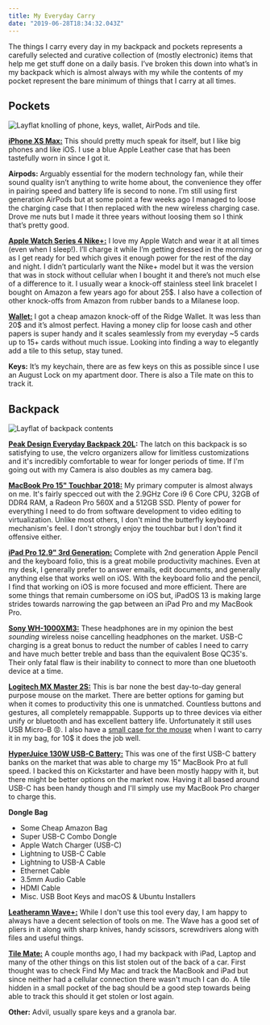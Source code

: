 ```yaml
---
title: My Everyday Carry
date: "2019-06-28T18:34:32.043Z"
---
```

The things I carry every day in my backpack and pockets represents a carefully selected and curative collection of (mostly electronic) items that help me get stuff done on a daily basis. I’ve broken this down into what’s in my backpack which is almost always with my while the contents of my pocket represent the bare minimum of things that I carry at all times.

## Pockets

![Layflat knolling of phone, keys, wallet, AirPods and tile. ](../assets/pocket-edc.png "Thought I would inspire myself with Adam Savage's knolling posts. ")

**[iPhone XS Max:](https://www.apple.com/shop/buy-iphone/iphone-xs)** This should pretty much speak for itself, but I like big phones and like iOS. I use a blue Apple Leather case that has been tastefully worn in since I got it.

**Airpods:** Arguably essential for the modern technology fan, while their sound quality isn’t anything to write home about, the convenience they offer in pairing speed and battery life is second to none. I’m still using first generation AirPods but at some point a few weeks ago I managed to loose the charging case that I then replaced with the new wireless charging case. Drove me nuts but I made it three years without loosing them so I think that’s pretty good. 

**[Apple Watch Series 4 Nike+:](https://www.apple.com/airpods/)** I love my Apple Watch and wear it at all times (even when I sleep!). I’ll charge it while I’m getting dressed in the morning or as I get ready for bed which gives it enough power for the rest of the day and night. I didn’t particularly want the Nike+ model but it was the version that was in stock without cellular when I bought it and there’s not much else of a difference to it. I usually wear a knock-off stainless steel link bracelet I bought on Amazon a few years ago for about 25$. I also have a collection of other knock-offs from Amazon from rubber bands to a Milanese loop. 

**[Wallet:](https://www.amazon.com/gp/product/B074DSWXJZ/ref=ppx_yo_dt_b_asin_title_o02_s00?ie=UTF8&psc=1)** I got a cheap amazon knock-off of the Ridge Wallet. It was less than 20$ and it’s almost perfect. Having a money clip for loose cash and other papers is super handy and it scales seamlessly from my everyday ~5 cards up to 15+ cards without much issue. Looking into finding a way to elegantly add a tile to this setup, stay tuned. 

**Keys:** It’s my keychain, there are as few keys on this as possible since I use an August Lock on my apartment door. There is also a Tile mate on this to track it.

## Backpack

![Layflat of backpack contents](../assets/backpack-edc.png)

**[Peak Design Everyday Backpack 20L](https://www.peakdesign.com/collections/everyday-bags/products/everyday-backpack?variant=9783969284140):** The latch on this backpack is so satisfying to use, the velcro organizers allow for limitless customizations and it's incredibly comfortable to wear for longer periods of time. If I'm going out with my Camera is also doubles as my camera bag.

**[MacBook Pro 15" Touchbar 2018:](https://www.apple.com/shop/buy-mac/macbook-pro)** My primary computer is almost always on me. It's fairly specced out with the 2.9GHz Core i9 6 Core CPU, 32GB of DDR4 RAM, a Radeon Pro 560X and a 512GB SSD. Plenty of power for everything I need to do from software development to video editing to virtualization. Unlike most others, I don't mind the butterfly keyboard mechanism's feel. I don't strongly enjoy the touchbar but I don't find it offensive either. 

**[iPad Pro 12.9" 3rd Generation:](https://www.apple.com/ipad-pro/)** Complete with 2nd generation Apple Pencil and the keyboard folio, this is a great mobile productivity machines. Even at my desk, I generally prefer to answer emails, edit documents, and generally anything else that works well on iOS. With the keyboard folio and the pencil, I find that working on iOS is more focused and more efficient. There are some things that remain cumbersome on iOS but, iPadOS 13 is making large strides towards narrowing the gap between an iPad Pro and my MacBook Pro.

**[Sony WH-1000XM3:](https://www.amazon.com/Sony-Noise-Cancelling-Headphones-WH1000XM3/dp/B07G4MNFS1/ref=sr_1_1_sspa?crid=1RZKXER5SHNFK&keywords=wh1000xm3&qid=1561747173&s=gateway&sprefix=WH1000%2Caps%2C184&sr=8-1-spons&psc=1)** These headphones are in my opinion the best _sounding_ wireless noise cancelling headphones on the market. USB-C charging is a great bonus to reduct the number of cables I need to carry and have much better treble and bass than the equivalent Bose QC35's. Their only fatal flaw is their inability to connect to more than one bluetooth device at a time. 

**[Logitech MX Master 2S:](https://www.amazon.com/Logitech-Wireless-Cross-Computer-Control-Graphite/dp/B071YZJ1G1/ref=sr_1_3?crid=UET778O01329&keywords=mx+master+2s&qid=1561747200&s=gateway&sprefix=mx+matter+2%2Caps%2C184&sr=8-3)** This is bar none the best day-to-day general purpose mouse on the market. There are better options for gaming but when it comes to productivity this one is unmatched. Countless buttons and gestures, all completely remappable. Supports up to three devices via either unify or bluetooth and has excellent battery life. Unfortunately it still uses USB Micro-B 😡. I also have a [small case for the mouse](https://www.amazon.com/Travel-Logitech-Master-Wireless-hermitshell/dp/B01E5BAYWS/ref=sr_1_2_sspa?crid=UET778O01329&keywords=mx+master+2s&qid=1561747200&s=gateway&sprefix=mx+matter+2%2Caps%2C184&sr=8-2-spons&psc=1) when I want to carry it in my bag, for 10$ it does the job well. 

**[HyperJuice 130W USB-C Battery:](https://www.hypershop.com/collections/battery-pack/products/hyperjuice-130w-27000mah-most-powerful-usb-c-battery-pack?variant=19716546527294)** This was one of the first USB-C battery banks on the market that was able to charge my 15" MacBook Pro at full speed. I backed this on Kickstarter and have been mostly happy with it, but there might be better options on the market now. Having it all based around USB-C has been handy though and I'll simply use my MacBook Pro charger to charge this. 

**Dongle Bag**

* Some Cheap Amazon Bag
* Super USB-C Combo Dongle
* Apple Watch Charger (USB-C)
* Lightning to USB-C Cable
* Lightning to USB-A Cable
* Ethernet Cable
* 3.5mm Audio Cable
* HDMI Cable
* Misc. USB Boot Keys and macOS & Ubuntu Installers

**[Leatheramn Wave+:](https://www.leatherman.com/wave-10.html)** While I don't use this tool every day, I am happy to always have a decent selection of tools on me. The Wave has a good set of pliers in it along with sharp knives, handy scissors, screwdrivers along with files and useful things. 

**[Tile Mate:](https://www.thetileapp.com/en-us/store/tiles/mate?utm_campaign=226381254&utm_source=google&utm_medium=cpc&utm_content=200065419824&utm_term=-&adgroup=43107838253&gclid=CjwKCAjw9dboBRBUEiwA7VrrzdTnD427i0lrk83e4MT-f_kxbrejQfp_knQPhLew9Nz57t88JyoaKBoC5EUQAvD_BwE)** A couple months ago, I had my backpack with iPad, Laptop and many of the other things on this list stolen out of the back of a car. First thought was to check Find My Mac and track the MacBook and iPad but since neither had a cellular connection there wasn't much I can do. A tile hidden in a small pocket of the bag should be a good step towards being able to track this should it get stolen or lost again.

**Other:** Advil, usually spare keys and a granola bar.
